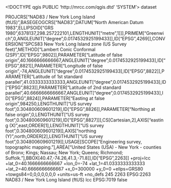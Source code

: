 <!DOCTYPE qgis PUBLIC 'http://mrcc.com/qgis.dtd' 'SYSTEM'>
<qgis version="3.28.1-Firenze">
  <identifier></identifier>
  <parentidentifier></parentidentifier>
  <language></language>
  <type>dataset</type>
  <title></title>
  <abstract></abstract>
  <links/>
  <fees></fees>
  <encoding></encoding>
  <crs>
    <spatialrefsys nativeFormat="Wkt">
      <wkt>PROJCRS["NAD83 / New York Long Island (ftUS)",BASEGEOGCRS["NAD83",DATUM["North American Datum 1983",ELLIPSOID["GRS 1980",6378137,298.257222101,LENGTHUNIT["metre",1]]],PRIMEM["Greenwich",0,ANGLEUNIT["degree",0.0174532925199433]],ID["EPSG",4269]],CONVERSION["SPCS83 New York Long Island zone (US Survey feet)",METHOD["Lambert Conic Conformal (2SP)",ID["EPSG",9802]],PARAMETER["Latitude of false origin",40.1666666666667,ANGLEUNIT["degree",0.0174532925199433],ID["EPSG",8821]],PARAMETER["Longitude of false origin",-74,ANGLEUNIT["degree",0.0174532925199433],ID["EPSG",8822]],PARAMETER["Latitude of 1st standard parallel",41.0333333333333,ANGLEUNIT["degree",0.0174532925199433],ID["EPSG",8823]],PARAMETER["Latitude of 2nd standard parallel",40.6666666666667,ANGLEUNIT["degree",0.0174532925199433],ID["EPSG",8824]],PARAMETER["Easting at false origin",984250,LENGTHUNIT["US survey foot",0.304800609601219],ID["EPSG",8826]],PARAMETER["Northing at false origin",0,LENGTHUNIT["US survey foot",0.304800609601219],ID["EPSG",8827]]],CS[Cartesian,2],AXIS["easting (X)",east,ORDER[1],LENGTHUNIT["US survey foot",0.304800609601219]],AXIS["northing (Y)",north,ORDER[2],LENGTHUNIT["US survey foot",0.304800609601219]],USAGE[SCOPE["Engineering survey, topographic mapping."],AREA["United States (USA) - New York - counties of Bronx; Kings; Nassau; New York; Queens; Richmond; Suffolk."],BBOX[40.47,-74.26,41.3,-71.8]],ID["EPSG",2263]]</wkt>
      <proj4>+proj=lcc +lat_0=40.1666666666667 +lon_0=-74 +lat_1=41.0333333333333 +lat_2=40.6666666666667 +x_0=300000 +y_0=0 +ellps=GRS80 +towgs84=0,0,0,0,0,0,0 +units=us-ft +no_defs</proj4>
      <srsid>245</srsid>
      <srid>2263</srid>
      <authid>EPSG:2263</authid>
      <description>NAD83 / New York Long Island (ftUS)</description>
      <projectionacronym>lcc</projectionacronym>
      <ellipsoidacronym>EPSG:7019</ellipsoidacronym>
      <geographicflag>false</geographicflag>
    </spatialrefsys>
  </crs>
  <extent/>
</qgis>
